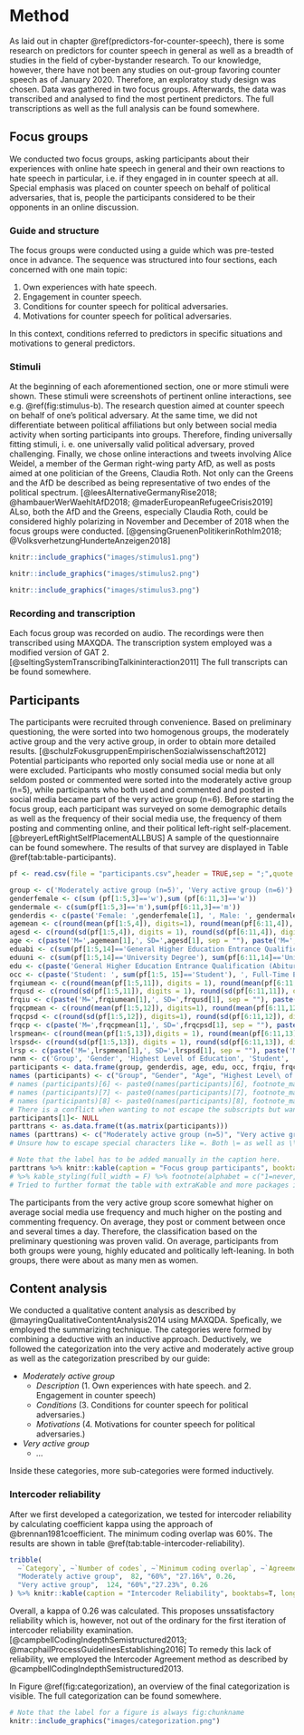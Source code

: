 # Method
As laid out in chapter \@ref(predictors-for-counter-speech), there is some research on predictors for counter speech in general as well as a breadth of studies in the field of cyber-bystander research. To our knowledge, however, there have not been any studies on out-group favoring counter speech as of January 2020. Therefore, an exploratoy study design was chosen.
Data was gathered in two focus groups. Afterwards, the data was transcribed and analysed to find the most pertinent predictors. The full transcriptions as well as the full analysis can be found somewhere.

## Focus groups
We conducted two focus groups, asking participants about their experiences with online hate speech in general and their own reactions to hate speech in particular, i.e. if they engaged in in counter speech at all. Special emphasis was placed on counter speech on behalf of political adversaries, that is, people the participants considered to be their opponents in an online discussion.

### Guide and structure
The focus groups were conducted using a guide which was pre-tested once in advance. The sequence was structured into four sections, each concerned with one main topic:

1. Own experiences with hate speech.
2. Engagement in counter speech.
3. Conditions for counter speech for political adversaries.
4. Motivations for counter speech for political adversaries.

In this context, conditions referred to predictors in specific situations and motivations to general predictors.

### Stimuli
At the beginning of each aforementioned section, one or more stimuli were shown. These stimuli were screenshots of pertinent online interactions, see e.g. \@ref(fig:stimulus-b). The research question aimed at counter speech on behalf of one's political adversary. At the same time, we did not differentiate between political affiliations but only between social media activity when sorting participants into groups. Therefore, finding universally fitting stimuli, i. e. one universally valid political adversary, proved challenging. Finally, we chose online interactions and tweets involving Alice Weidel, a member of the German right-wing party AfD, as well as posts aimed at one politician of the Greens, Claudia Roth. Not only can the Greens and the AfD be described as being representative of two endes of the political spectrum. [@leesAlternativeGermanyRise2018; @hambauerWerWaehltAfD2018; @maderEuropeanRefugeeCrisis2019] ALso, both the AfD and the Greens, especially Claudia Roth, could be considered highly polarizing in November and December of 2018 when the focus groups were conducted. [@gensingGruenenPolitikerinRothIm2018; @VolksverhetzungHunderteAnzeigen2018]

```r
knitr::include_graphics("images/stimulus1.png")
```


```r
knitr::include_graphics("images/stimulus2.png")
```

```r
knitr::include_graphics("images/stimulus3.png")
```

### Recording and transcription
Each focus group was recorded on audio. The recordings were then transcribed using MAXQDA. The transcription system employed was a modified version of GAT 2. [@seltingSystemTranscribingTalkininteraction2011] The full transcripts can be found somewhere.

## Participants
The participants were recruited through convenience. Based on preliminary questioning, the were sorted into two homogenous groups, the moderately active group and the very active group, in order to obtain more detailed results. [@schulzFokusgruppenEmpirischenSozialwissenschaft2012] Potential participants who reported only social media use or none at all were excluded. Participants who mostly consumed social media but only seldom posted or commented were sorted into the moderately active group (n=5), while participants who both used and commented and posted in social media became part of the very active group (n=6).
Before starting the focus group, each participant was surveyed on some demographic details as well as the frequency of their social media use, the frequency of them posting and commenting online, and their political left-right self-placement. [@breyerLeftRightSelfPlacementALLBUS] A sample of the questionnaire can be found somewhere. The results of that survey are displayed in Table \@ref(tab:table-participants). 
```r
pf <- read.csv(file = "participants.csv",header = TRUE,sep = ";",quote = "",dec = ",", fill = TRUE, nrows = 11, )
```
```r
group <- c('Moderately active group (n=5)', 'Very active group (n=6)')
genderfemale <- c(sum (pf[1:5,3]=='w'),sum (pf[6:11,3]=='w'))
gendermale <- c(sum(pf[1:5,3]=='m'),sum(pf[6:11,3]=='m'))
genderdis <- c(paste('Female: ',genderfemale[1], ', Male: ', gendermale[1], sep = ""), paste('Female: ',genderfemale[2], ', Male: ', gendermale[2], sep = ""))
agemean <- c(round(mean(pf[1:5,4]), digits=1), round(mean(pf[6:11,4]), digits = 1))
agesd <- c(round(sd(pf[1:5,4]), digits = 1), round(sd(pf[6:11,4]), digits = 1))
age <- c(paste('M=',agemean[1],', SD=',agesd[1], sep = ""), paste('M=',agemean[2],', SD=',agesd[2], sep = ""))
eduabi <- c(sum(pf[1:5,14]=='General Higher Education Entrance Qualification (Abitur)'), sum(pf[6:11,14]=='General Higher Education Entrance Qualification (Abitur)'))
eduuni <- c(sum(pf[1:5,14]=='University Degree'), sum(pf[6:11,14]=='University Degree'))
edu <- c(paste('General Higher Education Entrance Qualification (Abitur): ', eduabi[1], ', University Degree: ', eduuni[1], sep = ""), paste('General Higher Education Entrance Qualification (Abitur): ', eduabi[2], ', University Degree: ', eduuni[2], sep = ""))
occ <- c(paste('Student: ', sum(pf[1:5, 15]=='Student'), ', Full-Time Employment: ', (5 - sum(pf[1:5, 15]=='Student')), sep = ""), paste('Student: ', sum(pf[6:11, 15]=='Student'), ', Full-Time Employment: ', (6 - sum(pf[6:11, 15]=='Student')), sep = ""))
frqiumean <- c(round(mean(pf[1:5,11]), digits = 1), round(mean(pf[6:11,11]), digits = 1))
frqusd <- c(round(sd(pf[1:5,11]), digits = 1), round(sd(pf[6:11,11]), digits = 1))
frqiu <- c(paste('M=',frqiumean[1],', SD=',frqusd[1], sep = ""), paste('M=',frqiumean[2],', SD=',frqusd[2], sep = ""))
frqcpmean <- c(round(mean(pf[1:5,12]), digits=1), round(mean(pf[6:11,12]), digits=1))
frqcpsd <- c(round(sd(pf[1:5,12]), digits=1), round(sd(pf[6:11,12]), digits=1))
frqcp <- c(paste('M=',frqcpmean[1],', SD=',frqcpsd[1], sep = ""), paste('M=',frqcpmean[2],', SD=',frqcpsd[2], sep = ""))
lrspmean<- c(round(mean(pf[1:5,13]),digits = 1), round(mean(pf[6:11,13]), digits = 1))
lrspsd<- c(round(sd(pf[1:5,13]), digits = 1), round(sd(pf[6:11,13]), digits = 1))
lrsp <- c(paste('M=',lrspmean[1],', SD=',lrspsd[1], sep = ""), paste('M=',lrspmean[2],', SD=',lrspsd[2], sep = ""))
rwnm <- c('Group', 'Gender', 'Highest Level of Education', 'Student', 'Frequency of Use Social Media', 'Frequency of Posting and Commenting Online', 'Left-Right Self-Placement')
participants <- data.frame(group, genderdis, age, edu, occ, frqiu, frqcp, lrsp)
names (participants) <- c("Group", "Gender", "Age", "Highest Level\ of Education", "Occupation", "Frequency of Social Media Use","Frequency of Posting and Commenting Online", "Political Left-Right Self-Placement")
# names (participants)[6] <- paste0(names(participants)[6], footnote_marker_alphabet(1), footnote_marker_alphabet(2))
# names (participants)[7] <- paste0(names(participants)[7], footnote_marker_alphabet(1))
# names (participants)[8] <- paste0(names(participants)[8], footnote_marker_alphabet(3))
# There is a conflict when wanting to not escape the subscripts but wanting to escape the = in the description. Therefore commented out until I find a solution.
participants[1]<- NULL
parttrans <- as.data.frame(t(as.matrix(participants)))
names (parttrans) <- c("Moderately active group (n=5)", "Very active group (n=6)")
# Unsure how to escape special characters like =. Both \= as well as \\= do not seem to work.
```

```r
# Note that the label has to be added manually in the caption here.
parttrans %>% knitr::kable(caption = "Focus group participants", booktabs=T) 
# %>% kable_styling(full_width = F) %>% footnote(alphabet = c("1=never, 2=very rarely, 3=several times a month, 4=several times a week, 5=daily, 6=several times a day;", "Averaged over 6 types of platforms (social networking sites, video platforms, blogs, online newspapers, infotainment, social news);","1=left, 10=right")) %>% column_spec(1, width=20) %>% column_spec(2, width=40) %>% column_spec(3, width = 40)
# Tried to further format the table with extraKable and more packages in lncs-template-test. Unfortunately does not seem to work, therefore commented out. :)
```
The participants from the very active group score somewhat higher on average social media use frequency and much higher on the posting and commenting frequency. On average, they post or comment between once and several times a day. Therefore, the classification based on the preliminary questioning was proven valid. On average, participants from both groups were young, highly educated and politically left-leaning. In both groups, there were about as many men as women.

## Content analysis
We conducted a qualitative content analysis as described by @mayringQualitativeContentAnalysis2014 using MAXQDA. Spefically, we employed the summarizing technique. The categories were formed by combining a deductive with an inductive approach. Deductively, we followed the categorization into the very active and moderately active group as well as the categorization prescribed by our guide:

* _Moderately active group_
  + _Description_ (1. Own experiences with hate speech. and 2. Engagement in counter speech)
  + _Conditions_ (3. Conditions for counter speech for political adversaries.)
  + _Motivations_ (4. Motivations for counter speech for political adversaries.)
* _Very active group_
  + _..._
 
Inside these categories, more sub-categories were formed inductively.

### Intercoder reliability
After we first developed a categorization, we tested for intercoder reliability by calculating coefficient kappa using the approach of @brennan1981coefficient. The minimum coding overlap was 60%. The results are shown in table \@ref(tab:table-intercoder-reliability).

```r
tribble(
  ~`Category`, ~`Number of codes`, ~`Minimum coding overlap`, ~`Agreement`, ~`kappa`,
  "Moderately active group",  82, "60%", "27.16%", 0.26,
  "Very active group",  124, "60%","27.23%", 0.26
) %>% knitr::kable(caption = "Intercoder Reliability", booktabs=T, longtable=T)
```
Overall, a kappa of 0.26 was calculated. This proposes unssatisfactory reliability which is, however, not out of the ordinary for the first iteration of intercoder reliability examination. [@campbellCodingIndepthSemistructured2013; @macphailProcessGuidelinesEstablishing2016] To remedy this lack of reliability, we employed the Intercoder Agreement method as described by @campbellCodingIndepthSemistructured2013.

In Figure \@ref(fig:categorization), an overview of the final categorization is visible. The full categorization can be found somewhere.

```r
# Note that the label for a figure is always fig:chunkname
knitr::include_graphics("images/categorization.png")
```
